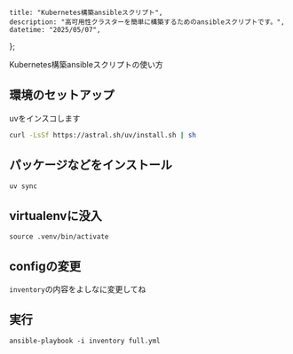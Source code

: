     title: "Kubernetes構築ansibleスクリプト",
    description: "高可用性クラスターを簡単に構築するためのansibleスクリプトです。",
    datetime: "2025/05/07",
};

Kubernetes構築ansibleスクリプトの使い方

## 環境のセットアップ
uvをインスコします
```sh
curl -LsSf https://astral.sh/uv/install.sh | sh
```

## パッケージなどをインストール
```sh
uv sync
```

## virtualenvに没入
```
source .venv/bin/activate
```

## configの変更
`inventory`の内容をよしなに変更してね

## 実行
```
ansible-playbook -i inventory full.yml
```